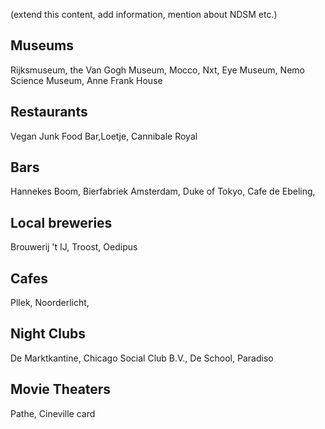 (extend this content, add information, mention about NDSM etc.) 
## Museums
Rijksmuseum, the Van Gogh Museum, Mocco, Nxt, Eye Museum, Nemo Science Museum, Anne Frank House 
## Restaurants
Vegan Junk Food Bar,Loetje, Cannibale Royal 
## Bars
Hannekes Boom, Bierfabriek Amsterdam, Duke of Tokyo, Cafe de Ebeling,
## Local breweries 
Brouwerij 't IJ, Troost, Oedipus
## Cafes 
Pllek, Noorderlicht, 
## Night Clubs
De Marktkantine, Chicago Social Club B.V., De School, Paradiso
## Movie Theaters 
Pathe, Cineville card 
